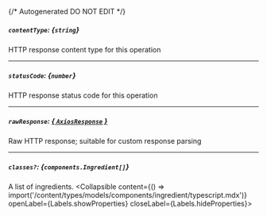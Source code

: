 {/* Autogenerated DO NOT EDIT  */}

##### `contentType`: *{`string`}*
HTTP response content type for this operation

---
##### `statusCode`: *{`number`}*
HTTP response status code for this operation

---
##### `rawResponse`: [*{ `AxiosResponse` }*](https://axios-http.com/docs/res_schema)
Raw HTTP response; suitable for custom response parsing

---
##### `classes?`: *{`components.Ingredient[]`}*
A list of ingredients.
<Collapsible content={() => import('/content/types/models/components/ingredient/typescript.mdx')} openLabel={Labels.showProperties} closeLabel={Labels.hideProperties}>
</Collapsible>


